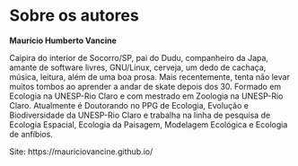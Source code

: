 # Sobre os autores {-}

**Maurício Humberto Vancine**

Caipira do interior de Socorro/SP, pai do Dudu, companheiro da Japa, amante de software livres, GNU/Linux, cerveja, um dedo de cachaça, música, leitura, além de uma boa prosa. Mais recentemente, tenta não levar muitos tombos ao aprender a andar de skate depois dos 30. Formado em Ecologia na UNESP-Rio Claro e com mestrado em Zoologia na UNESP-Rio Claro. Atualmente é Doutorando no PPG de Ecologia, Evolução e Biodiversidade da UNESP-Rio Claro e trabalha na linha de pesquisa de Ecologia Espacial, Ecologia da Paisagem, Modelagem Ecológica e Ecologia de anfíbios.

Site: https://mauriciovancine.github.io/